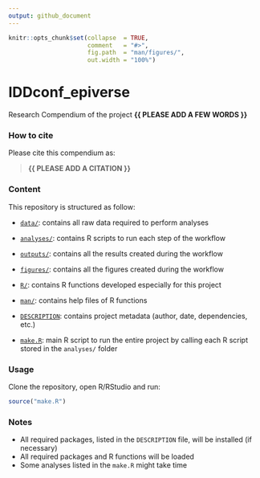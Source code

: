 ```yaml
---
output: github_document
---
```


<!-- README.md is generated from README.Rmd. Please edit that file -->


```r
knitr::opts_chunk$set(collapse  = TRUE,
                      comment   = "#>",
                      fig.path  = "man/figures/",
                      out.width = "100%")
```



# IDDconf_epiverse


<!-- badges: start -->
<!-- badges: end -->


Research Compendium of the project **{{ PLEASE ADD A FEW WORDS }}**



### How to cite

Please cite this compendium as: 

> **{{ PLEASE ADD A CITATION }}**



### Content

This repository is structured as follow:

- [`data/`](https://github.com/mbkoltai/IDDconf_epiverse/tree/master/data):
contains all raw data required to perform analyses

- [`analyses/`](https://github.com/mbkoltai/IDDconf_epiverse/tree/main/analyses/):
contains R scripts to run each step of the workflow

- [`outputs/`](https://github.com/mbkoltai/IDDconf_epiverse/tree/main/outputs):
contains all the results created during the workflow

- [`figures/`](https://github.com/mbkoltai/IDDconf_epiverse/tree/main/figures):
contains all the figures created during the workflow

- [`R/`](https://github.com/mbkoltai/IDDconf_epiverse/tree/main/R):
contains R functions developed especially for this project

- [`man/`](https://github.com/mbkoltai/IDDconf_epiverse/tree/main/man):
contains help files of R functions

- [`DESCRIPTION`](https://github.com/mbkoltai/IDDconf_epiverse/tree/main/DESCRIPTION):
contains project metadata (author, date, dependencies, etc.)

- [`make.R`](https://github.com/mbkoltai/IDDconf_epiverse/tree/main/make.R):
main R script to run the entire project by calling each R script stored in the `analyses/` folder



### Usage

Clone the repository, open R/RStudio and run:

```r
source("make.R")
```



### Notes

- All required packages, listed in the `DESCRIPTION` file, will be installed (if necessary)
- All required packages and R functions will be loaded
- Some analyses listed in the `make.R` might take time
